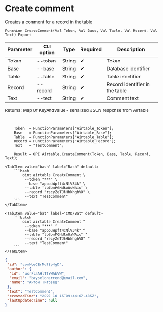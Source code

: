 ﻿---
sidebar_position: 2
description: Create comment and other functions to work with Airtable in the Open Integration Package, a free open-source integration library for 1C:Enterprise 8, OneScript and CLI
keywords: [1C, 1С, 1С:Enterprise, 1С:Enterprise 8.3, API, Integration, Services, Exchange, OneScript, CLI, Airtable]
---


# Create comment
 Creates a comment for a record in the table



`Function CreateComment(Val Token, Val Base, Val Table, Val Record, Val Text) Export`

  | Parameter | CLI option | Type | Required | Description |
  |-|-|-|-|-|
  | Token | --token | String | &#x2714; | Token |
  | Base | --base | String | &#x2714; | Database identifier |
  | Table | --table | String | &#x2714; | Table identifier |
  | Record | --record | String | &#x2714; | Record identifier in the table |
  | Text | --text | String | &#x2714; | Comment text |

  
  Returns:  Map Of KeyAndValue - serialized JSON response from Airtable

<br/>



```bsl title="1C:Enterprise/OneScript code example"
    Token  = FunctionParameters["Airtable_Token"];
    Base   = FunctionParameters["Airtable_Base"];
    Table  = FunctionParameters["Airtable_Table"];
    Record = FunctionParameters["Airtable_Record"];
    Text   = "TestComment";

    Result = OPI_Airtable.CreateComment(Token, Base, Table, Record, Text);
```
 

 <Tabs>
  
    <TabItem value="bash" label="Bash" default>
        ```bash
            oint airtable CreateComment \
             --token "***" \
             --base "apppuWpft4xNlV34k" \
             --table "tblbmPGHdRw8sWAio" \
             --record "recyZeTJhHbkhghVO" \
             --text "TestComment"
        ```
    </TabItem>
  
    <TabItem value="bat" label="CMD/Bat" default>
        ```batch
            oint airtable CreateComment ^
             --token "***" ^
             --base "apppuWpft4xNlV34k" ^
             --table "tblbmPGHdRw8sWAio" ^
             --record "recyZeTJhHbkhghVO" ^
             --text "TestComment"
        ```
    </TabItem>
</Tabs>


```json title="Result"
{
 "id": "comkUeCErMdfBp4gD",
 "author": {
  "id": "usrFlaAHlTfYWAbVW",
  "email": "bayselonarrend@gmail.com",
  "name": "Антон Титовец"
 },
 "text": "TestComment",
 "createdTime": "2025-10-15T09:44:07.435Z",
 "lastUpdatedTime": null
}
```
